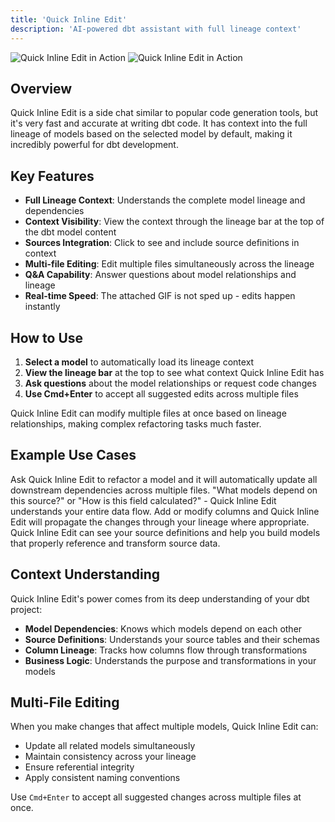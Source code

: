```yaml
---
title: 'Quick Inline Edit'
description: 'AI-powered dbt assistant with full lineage context'
---
```


<img
  className="block dark:hidden"
  src="https://i.imgur.com/0pTsCoY.gif"
  alt="Quick Inline Edit in Action"
/>
<img
  className="hidden dark:block"
  src="https://i.imgur.com/0pTsCoY.gif"
  alt="Quick Inline Edit in Action"
/>

## Overview

Quick Inline Edit is a side chat similar to popular code generation tools, but it's very fast and accurate at writing dbt code. It has context into the full lineage of models based on the selected model by default, making it incredibly powerful for dbt development.

## Key Features

- **Full Lineage Context**: Understands the complete model lineage and dependencies
- **Context Visibility**: View the context through the lineage bar at the top of the dbt model content
- **Sources Integration**: Click to see and include source definitions in context
- **Multi-file Editing**: Edit multiple files simultaneously across the lineage
- **Q&A Capability**: Answer questions about model relationships and lineage
- **Real-time Speed**: The attached GIF is not sped up - edits happen instantly

## How to Use

1. **Select a model** to automatically load its lineage context
2. **View the lineage bar** at the top to see what context Quick Inline Edit has
3. **Ask questions** about the model relationships or request code changes
4. **Use Cmd+Enter** to accept all suggested edits across multiple files

<Tip>
Quick Inline Edit can modify multiple files at once based on lineage relationships, making complex refactoring tasks much faster.
</Tip>

## Example Use Cases

<AccordionGroup>
  <Accordion icon="code" title="Model Refactoring">
    Ask Quick Inline Edit to refactor a model and it will automatically update all downstream dependencies across multiple files.
  </Accordion>

  <Accordion icon="question" title="Lineage Questions">
    "What models depend on this source?" or "How is this field calculated?" - Quick Inline Edit understands your entire data flow.
  </Accordion>

  <Accordion icon="edit" title="Column Changes">
    Add or modify columns and Quick Inline Edit will propagate the changes through your lineage where appropriate.
  </Accordion>

  <Accordion icon="database" title="Source Integration">
    Quick Inline Edit can see your source definitions and help you build models that properly reference and transform source data.
  </Accordion>
</AccordionGroup>

## Context Understanding

Quick Inline Edit's power comes from its deep understanding of your dbt project:

- **Model Dependencies**: Knows which models depend on each other
- **Source Definitions**: Understands your source tables and their schemas
- **Column Lineage**: Tracks how columns flow through transformations
- **Business Logic**: Understands the purpose and transformations in your models

## Multi-File Editing

When you make changes that affect multiple models, Quick Inline Edit can:

- Update all related models simultaneously
- Maintain consistency across your lineage
- Ensure referential integrity
- Apply consistent naming conventions

Use `Cmd+Enter` to accept all suggested changes across multiple files at once.